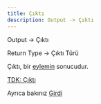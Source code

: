 ```yaml
---
title: Çıktı
description: Output -> Çıktı
---
```


Output -> Çıktı

Return Type -> Çıktı Türü

Çıktı, bir [eylemin](/yazilim/eylem) sonucudur.

[TDK: Çıktı](https://sozluk.gov.tr/?ara=çıktı)

Ayrıca bakınız [Girdi](/yazilim/girdi)
